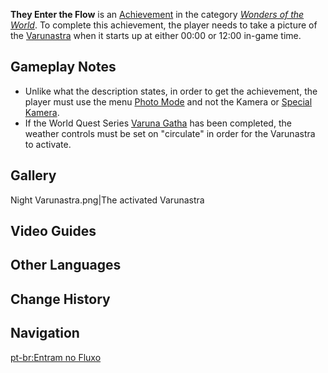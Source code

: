 {{Achievement Infobox
|title        = 
|id           = 81257
|order id     = 1243
|category     = Wonders of the World
|description  = Use your [[Kamera]] to capture the moment when the Varunastra starts up.
|requirements = Use [[Photo Mode]] to take a picture of the [[Varuna Contraption|Varunastra]] at 00:00 or 12:00.
|primogems    = 5
|tracking     = 
|topic        = 
|hidden       = 1
|type         = Exploration
}}
'''They Enter the Flow''' is an [[Achievement]] in the category ''[[Wonders of the World]]''. To complete this achievement, the player needs to take a picture of the [[Varuna Contraption|Varunastra]] when it starts up at either 00:00 or 12:00 in-game time.

==Gameplay Notes==
* Unlike what the description states, in order to get the achievement, the player must use the menu [[Photo Mode]] and not the Kamera or [[Special Kamera]].
* If the World Quest Series [[Varuna Gatha]] has been completed, the weather controls must be set on "circulate" in order for the Varunastra to activate.
<!--
==Trivia==
-->

==Gallery==
<gallery>
Night Varunastra.png|The activated Varunastra
</gallery>

==Video Guides==
{{EVT
|video1   = https://youtu.be/8pvw03duxY4
|caption1 = They Enter the Flow Guide

|video2   = https://youtu.be/kXLXGP_MKos
|caption2 = Hidden Achievement Sumeru: They Enter the Flow
}}

==Other Languages==
{{Other Languages
|en      = They Enter the Flow
|zhs     = …都汇进了激流
|zhs_rm  = ...Dōu Huìjìnle Jīliú
|zht     = …都流入了激流
|zht_rm  = ...Dōu Huìjìnle Jīliú
|zh_tl   = 
|ja      = …すべては激流へ
|ja_rm   = ...Subete wa Gekiryuu he
|ja_tl   = ...All Into the Torrent
|ko      = …전부 급류로 흘러들었다
|ko_rm   = ...Jeonbu Geumnyuro Heulleodeureottta
|ko_tl   = ...Everything Flowed Into the Strong Current
|es      = Todo vuelve a su cauce
|es_tl   = Everything Returns to Its Riverbed
|es_note = This is an idiom meaning "Everything goes back to normal."
|fr      = Et que ça coule&nbsp;!
|fr_tl   = Make it Flow!
|ru      = Они входят в поток
|ru_tl   = They Enter the Stream
|th      = ...ต่างไหลรวมสู่กระแสน้ำ
|th_rm   = 
|th_tl   = 
|vi      = ...Đều Tụ Lại Thành Dòng
|vi_tl   = 
|de      = ...&nbsp;Alles in die Stromschnellen
|de_tl   = ...All Into the Torrents
|id      = Memasuki Aliran
|id_tl   = Entering the Flow
|pt      = Entram no Fluxo
|pt_tl   = 
|tr      = Akışa Katılanlar
|tr_tl   = 
|it      = Seguire la corrente
|it_tl   = 
}}

==Change History==
{{Change History|3.0}}
<!--
==References==
{{Reflist}}
-->
==Navigation==
{{Achievement Navbox}}

[[pt-br:Entram no Fluxo]]